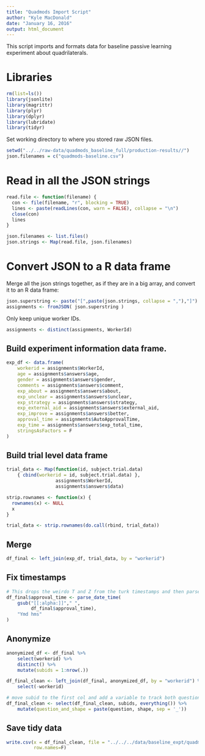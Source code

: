 ```yaml
---
title: "Quadmods Import Script"
author: "Kyle MacDonald"
date: "January 16, 2016"
output: html_document
---
```


This script imports and formats data for baseline passive learning experiment
about quadrilaterals. 

# Libraries

```r
rm(list=ls())
library(jsonlite)
library(magrittr)
library(plyr)
library(dplyr)
library(lubridate)
library(tidyr)
```

Set working directory to where you stored raw JSON files.

```r
setwd("../../raw-data/quadmods_baseline_full/production-results//")
json.filenames = c("quadmods-baseline.csv")
```

# Read in all the JSON strings

```r
read.file <- function(filename) {
  con <- file(filename, "r", blocking = TRUE)
  lines <- paste(readLines(con, warn = FALSE), collapse = "\n")
  close(con)
  lines
}

json.filenames <- list.files()
json.strings <- Map(read.file, json.filenames)
```

# Convert JSON to a R data frame

Merge all the json strings together, as if they are in a big array, and convert it to an R data frame:

```r
json.superstring <- paste("[",paste(json.strings, collapse = ","),"]")
assignments <- fromJSON( json.superstring )
```

Only keep unique worker IDs.

```r
assignments <- distinct(assignments, WorkerId)
```

## Build experiment information data frame.

```r
exp_df <- data.frame(
    workerid = assignments$WorkerId, 
    age = assignments$answers$age,
    gender = assignments$answers$gender,
    comments = assignments$answers$comment,
    exp_about = assignments$answers$about,
    exp_unclear = assignments$answers$unclear,
    exp_strategy = assignments$answers$strategy,
    exp_external_aid = assignments$answers$external_aid,
    exp_improve = assignments$answers$better,
    approval_time = assignments$AutoApprovalTime,
    exp_time = assignments$answers$exp_total_time,
    stringsAsFactors = F
)
```

## Build trial level data frame

```r
trial_data <- Map(function(id, subject.trial.data) 
    { cbind(workerid = id, subject.trial.data) },
                  assignments$WorkerId,
                  assignments$answers$data)

```

```r
strip.rownames <- function(x) {
  rownames(x) <- NULL
  x
}

trial_data <- strip.rownames(do.call(rbind, trial_data))
```

## Merge

```r
df_final <- left_join(exp_df, trial_data, by = "workerid")
```

## Fix timestamps

```r
# This drops the weirdo T and Z from the turk timestamps and then parses them into seconds time 0 (some UTC standard)
df_final$approval_time <- parse_date_time(
    gsub("[[:alpha:]]"," ", 
         df_final$approval_time),
    "Ymd hms"
)
```

## Anonymize

```r
anonymized_df <- df_final %>% 
    select(workerid) %>% 
    distinct() %>% 
    mutate(subids = 1:nrow(.))

df_final_clean <- left_join(df_final, anonymized_df, by = "workerid") %>% 
    select(-workerid)

# move subid to the first col and add a variable to track both question and shape
df_final_clean <- select(df_final_clean, subids, everything()) %>% 
    mutate(question_and_shape = paste(question, shape, sep = '_'))
```

## Save tidy data 

```r
write.csv(x = df_final_clean, file = "../../../data/baseline_expt/quadmods-baseline.csv",
          row.names=F)
```
